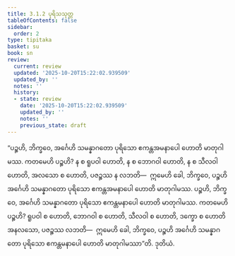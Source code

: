 ```yaml
---
title: 3.1.2 ပုရိသသုတ္တ
tableOfContents: false
sidebar:
  order: 2
type: tipitaka
basket: su
book: sn
review:
  current: review
  updated: '2025-10-20T15:22:02.939509'
  updated_by: ''
  notes: ''
  history:
  - state: review
    date: '2025-10-20T15:22:02.939509'
    updated_by: ''
    notes: ''
    previous_state: draft
---
```



<DynamicBreadcrumb />


<ReviewStatus review={frontmatter.review} showDetails={true} />

<HypothesisAnnotation frontmatter={frontmatter} />

<Division number="281" book="sn" e="ch" v="18" p="321">

<Paragraph number="1241" book="sn">
“ပဉ္စဟိ, ဘိက္ခဝေ, အင်္ဂေဟိ သမန္နာဂတော ပုရိသော ဧကန္တအမနာပေါ ဟောတိ မာတုဂါမဿ. ကတမေဟိ ပဉ္စဟိ? န စ ရူပဝါ ဟောတိ, န စ ဘောဂဝါ ဟောတိ, န စ သီလဝါ ဟောတိ, အလသော စ ဟောတိ, ပဇဉ္စဿ န လဘတိ—  ဣမေဟိ ခေါ, ဘိက္ခဝေ, ပဉ္စဟိ အင်္ဂေဟိ သမန္နာဂတော ပုရိသော ဧကန္တအမနာပေါ ဟောတိ မာတုဂါမဿ. ပဉ္စဟိ, ဘိက္ခဝေ, အင်္ဂေဟိ သမန္နာဂတော ပုရိသော ဧကန္တမနာပေါ ဟောတိ မာတုဂါမဿ. ကတမေဟိ ပဉ္စဟိ? ရူပဝါ စ ဟောတိ, ဘောဂဝါ စ ဟောတိ, သီလဝါ စ ဟောတိ, ဒက္ခော စ ဟောတိ အနလသော, ပဇဉ္စဿ လဘတိ—  ဣမေဟိ ခေါ, ဘိက္ခဝေ, ပဉ္စဟိ အင်္ဂေဟိ သမန္နာဂတော ပုရိသော ဧကန္တမနာပေါ ဟောတိ မာတုဂါမဿာ”တိ.

</Paragraph>
</Division>

<Paragraph number="1242" type="center" book="sn">
ဒုတိယံ.
</Paragraph>